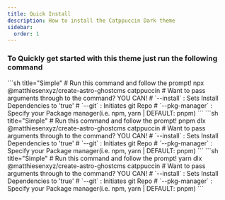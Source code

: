 ```yaml
---
title: Quick Install
description: How to install the Catppuccin Dark theme
sidebar:
  order: 1
---
```


<MXYZIntegration 
    title="@matthiesenxyz/create-astro-ghostcms" 
    githubIntegrationURL='https://github.com/MatthiesenXYZ/astro-ghostcms/tree/main/packages/create-astro-ghostcms/'
    gitlabIntegrationURL='https://gitlab.com/matthiesenxyz/astro-ghostcms/-/tree/main/packages/create-astro-ghostcms?ref_type=heads'
    />
    
<LinkCard
  title="Demo"
  href="https://catppuccindark-demo.astro-ghostcms.xyz/"
  description="Live Demo of Catppuccin Theme"
/>

### To Quickly get started with this theme just run the following command

<Tabs>
  <TabItem label="npm">
    ```sh title="Simple"
    # Run this command and follow the prompt!
    npx @matthiesenxyz/create-astro-ghostcms catppuccin 
    # Want to pass arguments through to the command?  YOU CAN!
    #  `--install`     : Sets Install Dependencies to 'true'
    #  `--git`         : Initiates git Repo
    #  `--pkg-manager` : Specify your Package manager(i.e. npm, yarn | DEFAULT: pnpm)
    ```
  </TabItem>
  <TabItem label="pnpm">
    ```sh title="Simple"
    # Run this command and follow the prompt!
    pnpm dlx @matthiesenxyz/create-astro-ghostcms catppuccin 
    # Want to pass arguments through to the command?  YOU CAN!
    #  `--install`     : Sets Install Dependencies to 'true'
    #  `--git`         : Initiates git Repo
    #  `--pkg-manager` : Specify your Package manager(i.e. npm, yarn | DEFAULT: pnpm)
    ```
  </TabItem>
  <TabItem label="yarn">
    ```sh title="Simple"
    # Run this command and follow the prompt!
    yarn dlx @matthiesenxyz/create-astro-ghostcms catppuccin 
    # Want to pass arguments through to the command?  YOU CAN!
    #  `--install`     : Sets Install Dependencies to 'true'
    #  `--git`         : Initiates git Repo
    #  `--pkg-manager` : Specify your Package manager(i.e. npm, yarn | DEFAULT: pnpm)
    ```
  </TabItem>
</Tabs>
